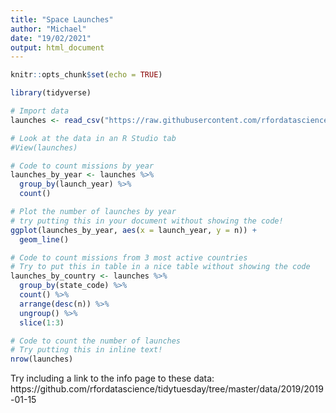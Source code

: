 ```yaml
---
title: "Space Launches"
author: "Michael"
date: "19/02/2021"
output: html_document
---
```


```r
knitr::opts_chunk$set(echo = TRUE)

library(tidyverse)
```

```r
# Import data
launches <- read_csv("https://raw.githubusercontent.com/rfordatascience/tidytuesday/master/data/2019/2019-01-15/launches.csv")

# Look at the data in an R Studio tab
#View(launches)
```

```r
# Code to count missions by year
launches_by_year <- launches %>%
  group_by(launch_year) %>%
  count()

# Plot the number of launches by year 
# try putting this in your document without showing the code!
ggplot(launches_by_year, aes(x = launch_year, y = n)) +
  geom_line()
```

```r
# Code to count missions from 3 most active countries 
# Try to put this in table in a nice table without showing the code
launches_by_country <- launches %>%
  group_by(state_code) %>%
  count() %>%
  arrange(desc(n)) %>%
  ungroup() %>%
  slice(1:3)
```

```r
# Code to count the number of launches
# Try putting this in inline text!
nrow(launches)
```

Try including a link to the info page to these data: https://github.com/rfordatascience/tidytuesday/tree/master/data/2019/2019-01-15

